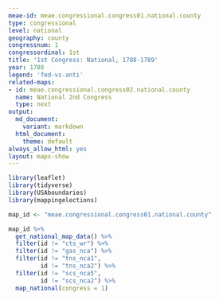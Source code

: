 ```yaml
---
meae-id: meae.congressional.congress01.national.county
type: congressional
level: national
geography: county
congressnum: 1
congressordinal: 1st
title: '1st Congress: National, 1788-1789'
year: 1788
legend: 'fed-vs-anti'
related-maps:
- id: meae.congressional.congress02.national.county
  name: National 2nd Congress
  type: next
output:
  md_document:
    variant: markdown
  html_document:
    theme: default
always_allow_html: yes
layout: maps-show
---
```


```r
library(leaflet)
library(tidyverse)
library(USAboundaries)
library(mappingelections)

map_id <- "meae.congressional.congress01.national.county"
```

<div class="map">

```r
map_id %>%
  get_national_map_data() %>%
  filter(id != "cts_wr") %>% 
  filter(id != "gas_nca") %>% 
  filter(id != "tns_nca1",
         id != "tns_nca2") %>% 
  filter(id != "scs_nca5",
         id != "scs_nca2") %>%   
  map_national(congress = 1)
```

</div>

<div class="results-table">

</div>
